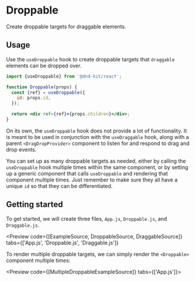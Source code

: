 
# Droppable

Create droppable targets for draggable elements.

<Preview of={BasicSetup} hero />

## Usage

Use the `useDroppable` hook to create droppable targets that `draggable` elements can be dropped over.

```jsx
import {useDroppable} from '@dnd-kit/react';

function Droppable(props) {
  const {ref} = useDroppable({
    id: props.id,
  });

  return <div ref={ref}>{props.children}</div>;
}
```

On its own, the `useDroppable` hook does not provide a lot of functionality. It is meant to be used in conjunction with the `useDraggable` hook, along with a parent `<DragDropProvider>` component to listen for and respond to drag and drop events.

You can set up as many droppable targets as needed, either by calling the `useDroppable` hook multiple times within the same component, or by setting up a generic component that calls `useDroppable` and rendering that component multiple times. Just remember to make sure they all have a unique `id` so that they can be differentiated.

## Getting started

To get started, we will create three files, `App.js`, `Droppable.js`, and `Draggable.js`.

<Preview
  code={[ExampleSource, DroppableSource, DraggableSource]}
  tabs={['App.js', 'Droppable.js', 'Draggable.js']}
>
  <Example />
</Preview>

To render multiple droppable targets, we can simply render the `<Droppable>` component multiple times:

<Preview code={[MultipleDroppableExampleSource]} tabs={['App.js']}>
  <MultipleDroppableExample />
</Preview>
